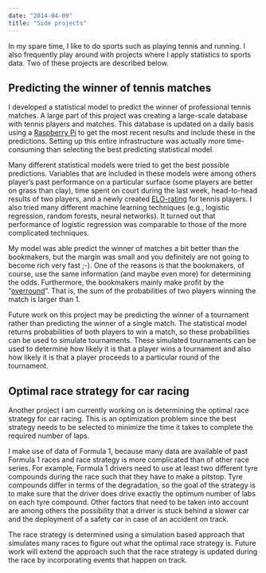 ```yaml
---
date: "2014-04-09"
title: "Side projects"
---
```


In my spare time, I like to do sports such as playing tennis and running. I also frequently play around with projects where I apply statistics to sports data. Two of these projects are described below.

## Predicting the winner of tennis matches

I developed a statistical model to predict the winner of professional tennis matches. A large part of this project was creating a large-scale database with tennis players and matches. This database is updated on a daily basis using a [Raspberry Pi](https://www.raspberrypi.com/) to get the most recent results and include these in the predictions. Setting up this entire infrastructure was actually more time-consuming than selecting the best predicting statistical model. 

Many different statistical models were tried to get the best possible predictions. Variables that are included in these models were among others player's past performance on a particular surface (some players are better on grass than clay), time spent on court during the last week, head-to-head results of two players, and a newly created [ELO-rating](https://en.wikipedia.org/wiki/Elo_rating_system) for tennis players. I also tried many different machine learning techniques (e.g., logistic regression, random forests, neural networks). It turned out that performance of logistic regression was comparable to those of the more complicated techniques. 

My model was able predict the winner of matches a bit better than the bookmakers, but the margin was small and you definitely are not going to become rich very fast ;-). One of the reasons is that the bookmakers, of course, use the same information (and maybe even more) for determining the odds. Furthermore, the bookmakers mainly make profit by the "[overround](https://en.wikipedia.org/wiki/Mathematics_of_bookmaking#Overround_on_multiple_bets)". That is, the sum of the probabilities of two players winning the match is larger than 1.

Future work on this project may be predicting the winner of a tournament rather than predicting the winner of a single match. The statistical model returns probabilities of both players to win a match, so these probabilities can be used to simulate tournaments. These simulated tournaments can be used to determine how likely it is that a player wins a tournament and also how likely it is that a player proceeds to a particular round of the tournament.

## Optimal race strategy for car racing

Another project I am currently working on is determining the optimal race strategy for car racing. This is an optimization problem since the best strategy needs to be selected to minimize the time it takes to complete the required number of laps. 

I make use of data of Formula 1, because many data are available of past Formula 1 races and race strategy is more complicated than of other race series. For example, Formula 1 drivers need to use at least two different tyre compounds during the race such that they have to make a pitstop. Tyre compounds differ in terms of the degradation, so the goal of the strategy is to make sure that the driver does drive exactly the optimum number of labs on each tyre compound. Other factors that need to be taken into account are among others the possibility that a driver is stuck behind a slower car and the deployment of a safety car in case of an accident on track.

The race strategy is determined using a simulation based approach that simulates many races to figure out what the optimal race strategy is. Future work will extend the approach such that the race strategy is updated during the race by incorporating events that happen on track. 